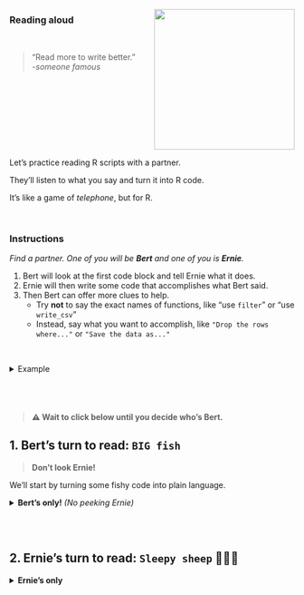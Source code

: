 
<img src="../images/bert_ernie.jpg" width=248 align="right">

### <i class="fas fa-book"></i> Reading aloud {-}

<br>


> "Read more to write better."  
> *-someone famous*

<div style="clear: both;"></div>

Let's practice reading R scripts with a partner.

They'll listen to what you say and turn it into R code. 

It's like a game of *telephone*, but for R.

<br>

### Instructions {-}

_Find a partner. One of you will be **Bert** and one of you is **Ernie**._

1. Bert will look at the first code block and tell Ernie what it does.
1. Ernie will then write some code that accomplishes what Bert said.
1. Then Bert can offer more clues to help.
    - Try **not** to say the exact names of functions, like "use `filter`" or "use `write_csv`"
    - Instead, say what you want to accomplish, like `"Drop the rows where..."` or `"Save the data as..."`

<br>

<details>
<summary class="btn_code"> Example </summary>
  
Say aloud what this code does or tries to accomplish.  

```r
library(sandwich)
    
slices_bread <- 4

fillings <- read_csv("fillings.csv")

nrow(fillings)

names(fillings)

red_veggies <- filter(fillings, food_type == "vegetable", color = "red")

```    

</details>    

<br>
<br>

> #### ⚠️ Wait to click below until you decide who's Bert. {-} 


## 1. Bert's turn to read: `BIG fish` <i class="fas fa-fish"></i> {-}

> **Don't look Ernie!**

We'll start by turning some fishy code into plain language.

<details>
<summary class="btn_code"> **Bert's <i class="fa-solid fa-eye"></i><i class="fa-solid fa-eye"></i> only!**  *(No peeking Ernie)* </summary>
    
```r
library(readr)

fishes <- read_csv("lake_superior_fish.csv")

names(big_fishes)

nrow(fishes)
 
big_fishes <- filter(fishes, length > 20)

nrow(big_fishes)

```

</details>


<br><br>


## 2. Ernie's turn to read: `Sleepy sheep` 🐑🐑🐑 <i class="fas fa-sheep"></i><i class="fas fa-sheep"></i><i class="fas fa-sheep"></i> {-}

<details>
<summary class="btn_code"> **Ernie's <i class="fas fa-eye"></i><i class="fas fa-eye"></i> only** </summary>
    
```r

library(ggplot2)

asleep <- FALSE

names <- c("Shaun", "Lambchop", "Dolly")

sheep_ids <- 1:3

my_sheep <- data.frame(sheep_name = names, 
                       sheep_id   = sheep_ids)

counting <- ggplot(my_sheep, aes(x = names, y = sheep_id)) +
            geom_point()

counting + labs(title = "Counting sheep backwards makes me Zzzz...")

asleep <- TRUE
 
```   
</details>


<div style="clear: both;"></div>

